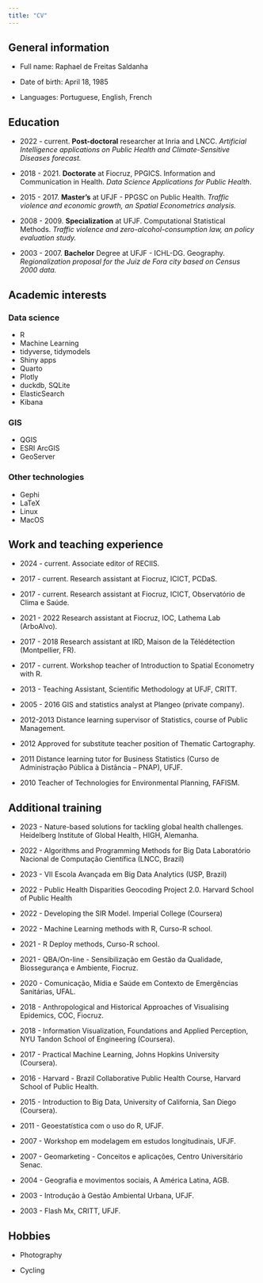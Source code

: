 ```yaml
---
title: "CV"
---
```


## General information

-   Full name: Raphael de Freitas Saldanha

-   Date of birth: April 18, 1985

-   Languages: Portuguese, English, French

## Education

-   2022 - current. **Post-doctoral** researcher at Inria and LNCC. *Artificial Intelligence applications on Public Health and Climate-Sensitive Diseases forecast.*

-   2018 - 2021. **Doctorate** at Fiocruz, PPGICS. Information and Communication in Health. *Data Science Applications for Public Health*.

-   2015 - 2017. **Master's** at UFJF - PPGSC on Public Health. *Traffic violence and economic growth, an Spatial Econometrics analysis.*

-   2008 - 2009. **Specialization** at UFJF. Computational Statistical Methods. *Traffic violence and zero-alcohol-consumption law, an policy evaluation study.*

-   2003 - 2007. **Bachelor** Degree at UFJF - ICHL-DG. Geography. *Regionalization proposal for the Juiz de Fora city based on Census 2000 data.*

## Academic interests

### Data science

-   R
-   Machine Learning
-   tidyverse, tidymodels
-   Shiny apps
-   Quarto
-   Plotly
-   duckdb, SQLite
-   ElasticSearch
-   Kibana

### GIS

-   QGIS
-   ESRI ArcGIS
-   GeoServer

### Other technologies

-   Gephi
-   LaTeX
-   Linux
-   MacOS

## Work and teaching experience

-   2024 - current. Associate editor of RECIIS.

-   2017 - current. Research assistant at Fiocruz, ICICT, PCDaS.

-   2017 - current. Research assistant at Fiocruz, ICICT, Observatório de Clima e Saúde.

-   2021 - 2022 Research assistant at Fiocruz, IOC, Lathema Lab (ArboAlvo).

-   2017 - 2018 Research assistant at IRD, Maison de la Télédétection (Montpellier, FR).

-   2017 - current. Workshop teacher of Introduction to Spatial Econometry with R.

-   2013 - Teaching Assistant, Scientific Methodology at UFJF, CRITT.

-   2005 - 2016 GIS and statistics analyst at Plangeo (private company).

-   2012-2013 Distance learning supervisor of Statistics, course of Public Management.

-   2012 Approved for substitute teacher position of Thematic Cartography.

-   2011 Distance learning tutor for Business Statistics (Curso de Administração Pública à Distância -- PNAP), UFJF.

-   2010 Teacher of Technologies for Environmental Planning, FAFISM.

## Additional training

-   2023 - Nature-based solutions for tackling global health challenges. Heidelberg Institute of Global Health, HIGH, Alemanha.

-   2022 - Algorithms and Programming Methods for Big Data Laboratório Nacional de Computação Científica (LNCC, Brazil)

-   2023 - VII Escola Avançada em Big Data Analytics (USP, Brazil)

-   2022 - Public Health Disparities Geocoding Project 2.0. Harvard School of Public Health

-   2022 - Developing the SIR Model. Imperial College (Coursera)

-   2022 - Machine Learning methods with R, Curso-R school.

-   2021 - R Deploy methods, Curso-R school.

-   2021 - QBA/On-line - Sensibilização em Gestão da Qualidade, Biossegurança e Ambiente, Fiocruz.

-   2020 - Comunicação, Mídia e Saúde em Contexto de Emergências Sanitárias, UFAL.

-   2018 - Anthropological and Historical Approaches of Visualising Epidemics, COC, Fiocruz.

-   2018 - Information Visualization, Foundations and Applied Perception, NYU Tandon School of Engineering (Coursera).

-   2017 - Practical Machine Learning, Johns Hopkins University (Coursera).

-   2016 - Harvard - Brazil Collaborative Public Health Course, Harvard School of Public Health.

-   2015 - Introduction to Big Data, University of California, San Diego (Coursera).

-   2011 - Geoestatística com o uso do R, UFJF.

-   2007 - Workshop em modelagem em estudos longitudinais, UFJF.

-   2007 - Geomarketing - Conceitos e aplicações, Centro Universitário Senac.

-   2004 - Geografia e movimentos sociais, A América Latina, AGB.

-   2003 - Introdução à Gestão Ambiental Urbana, UFJF.

-   2003 - Flash Mx, CRITT, UFJF.

## Hobbies

-   Photography

-   Cycling
